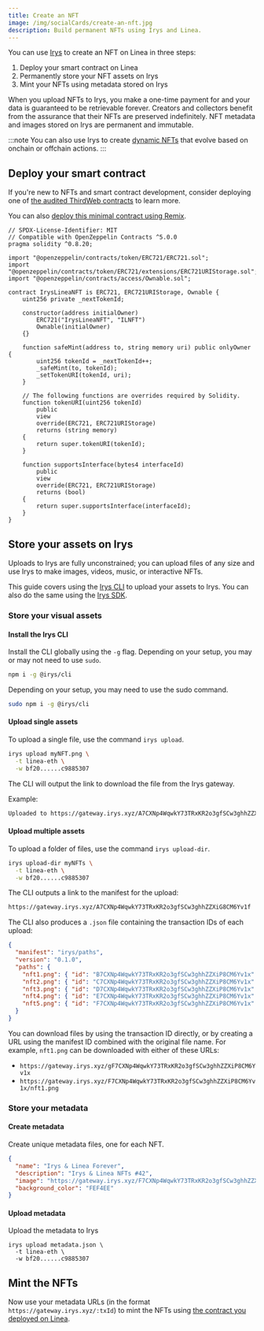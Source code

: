 ```yaml
---
title: Create an NFT
image: /img/socialCards/create-an-nft.jpg
description: Build permanent NFTs using Irys and Linea.
---
```


You can use [Irys](../../../tooling/permanent-data/irys/overview.mdx) to  create an NFT on Linea in three steps:

1. Deploy your smart contract on Linea
2. Permanently store your NFT assets on Irys
3. Mint your NFTs using metadata stored on Irys

When you upload NFTs to Irys, you make a one-time payment for and your data is guaranteed to be retrievable forever. Creators and
collectors benefit from the assurance that their NFTs are preserved indefinitely. NFT metadata and
images stored on Irys are permanent and immutable.

:::note
You can also use Irys to create [dynamic NFTs](./irys-dynamic-nfts.mdx) that evolve based on onchain or
offchain actions.
:::

## Deploy your smart contract

If you're new to NFTs and smart contract development, consider deploying
one of [the audited ThirdWeb contracts](../../../../developers/quickstart/deploy-smart-contract/thirdweb.mdx) to learn more.

You can also [deploy this minimal contract using Remix](../../../../developers/quickstart/deploy-smart-contract/remix.mdx).

```solidity
// SPDX-License-Identifier: MIT
// Compatible with OpenZeppelin Contracts ^5.0.0
pragma solidity ^0.8.20;

import "@openzeppelin/contracts/token/ERC721/ERC721.sol";
import "@openzeppelin/contracts/token/ERC721/extensions/ERC721URIStorage.sol";
import "@openzeppelin/contracts/access/Ownable.sol";

contract IrysLineaNFT is ERC721, ERC721URIStorage, Ownable {
    uint256 private _nextTokenId;

    constructor(address initialOwner)
        ERC721("IrysLineaNFT", "ILNFT")
        Ownable(initialOwner)
    {}

    function safeMint(address to, string memory uri) public onlyOwner {
        uint256 tokenId = _nextTokenId++;
        _safeMint(to, tokenId);
        _setTokenURI(tokenId, uri);
    }

    // The following functions are overrides required by Solidity.
    function tokenURI(uint256 tokenId)
        public
        view
        override(ERC721, ERC721URIStorage)
        returns (string memory)
    {
        return super.tokenURI(tokenId);
    }

    function supportsInterface(bytes4 interfaceId)
        public
        view
        override(ERC721, ERC721URIStorage)
        returns (bool)
    {
        return super.supportsInterface(interfaceId);
    }
}
```

## Store your assets on Irys

Uploads to Irys are fully unconstrained; you can upload files of any size and use Irys to make
images, videos, music, or interactive NFTs.

This guide covers using the [Irys CLI](../../../tooling/permanent-data/irys/irys-quickstart.mdx#irys-cli) to
upload your assets to Irys. You can also do the same using the
[Irys SDK](../../../tooling/permanent-data/irys/irys-quickstart.mdx#irys-sdk).

### Store your visual assets

#### Install the Irys CLI

Install the CLI globally using the `-g` flag. Depending on your setup, you may or may not need to use `sudo`.

```bash
npm i -g @irys/cli
```
Depending on your setup, you may need to use the sudo command.

```bash
sudo npm i -g @irys/cli
```

#### Upload single assets

To upload a single file, use the command `irys upload`.

```bash
irys upload myNFT.png \
  -t linea-eth \
  -w bf20......c9885307
```

The CLI will output the link to download the file from the Irys gateway.

Example:

```bash
Uploaded to https://gateway.irys.xyz/A7CXNp4WqwkY73TRxKR2o3gfSCw3ghhZZXiP8CM6Yv1x
```

#### Upload multiple assets

To upload a folder of files, use the command `irys upload-dir`.

```bash
irys upload-dir myNFTs \
  -t linea-eth \
  -w bf20......c9885307
```

The CLI outputs a link to the manifest for the upload:

```bash
https://gateway.irys.xyz/A7CXNp4WqwkY73TRxKR2o3gfSCw3ghhZZXiG8CM6Yv1f
```

The CLI also produces a `.json` file containing the transaction IDs of each upload:

```json
{
  "manifest": "irys/paths",
  "version": "0.1.0",
  "paths": {
    "nft1.png": { "id": "B7CXNp4WqwkY73TRxKR2o3gfSCw3ghhZZXiP8CM6Yv1x" },
    "nft2.png": { "id": "C7CXNp4WqwkY73TRxKR2o3gfSCw3ghhZZXiP8CM6Yv1x" },
    "nft3.png": { "id": "D7CXNp4WqwkY73TRxKR2o3gfSCw3ghhZZXiP8CM6Yv1x" },
    "nft4.png": { "id": "E7CXNp4WqwkY73TRxKR2o3gfSCw3ghhZZXiP8CM6Yv1x" },
    "nft5.png": { "id": "F7CXNp4WqwkY73TRxKR2o3gfSCw3ghhZZXiP8CM6Yv1x" }
  }
}
```

You can download files by using the transaction ID directly, or by creating a URL using the manifest
ID combined with the original file name. For example, `nft1.png` can be downloaded with either of these URLs:

- `https://gateway.irys.xyz/gF7CXNp4WqwkY73TRxKR2o3gfSCw3ghhZZXiP8CM6Yv1x`
- `https://gateway.irys.xyz/F7CXNp4WqwkY73TRxKR2o3gfSCw3ghhZZXiP8CM6Yv1x/nft1.png`

### Store your metadata

#### Create metadata

Create unique metadata files, one for each NFT.

```json
{
  "name": "Irys & Linea Forever",
  "description": "Irys & Linea NFTs #42",
  "image": "https://gateway.irys.xyz/F7CXNp4WqwkY73TRxKR2o3gfSCw3ghhZZXiP8CM6Yv1x",
  "background_color": "FEF4EE"
}
```

#### Upload metadata

Upload the metadata to Irys

```console
irys upload metadata.json \
  -t linea-eth \
  -w bf20......c9885307
```

## Mint the NFTs

Now use your metadata URLs (in the format `https://gateway.irys.xyz/:txId`) to mint the NFTs
using [the contract you deployed on Linea](../../../../developers/quickstart/deploy-smart-contract/index.mdx).
